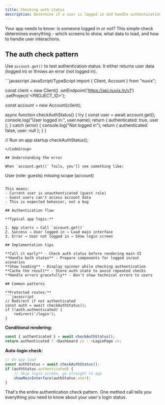 ```yaml
---
title: Checking auth status
description: Determine if a user is logged in and handle authentication states properly in your Nuvix application.
---
```


Your app needs to know: is someone logged in or not? This simple check determines everything - which screens to show, what data to load, and how to handle user interactions.

## The auth check pattern

Use `account.get()` to test authentication status. It either returns user data (logged in) or throws an error (not logged in).

<CodeGroup>
```javascript JavaScript/TypeScript
import { Client, Account } from "nuvix";

const client = new Client()
    .setEndpoint('https://api.nuvix.in/v1')
    .setProject('<PROJECT_ID>');

const account = new Account(client);

async function checkAuthStatus() {
    try {
        const user = await account.get();
        console.log("User logged in:", user.name);
        return { authenticated: true, user };
    } catch (error) {
        console.log("Not logged in");
        return { authenticated: false, user: null };
    }
}

// Run on app startup
checkAuthStatus();
```
</CodeGroup>

## Understanding the error

When `account.get()` fails, you'll see something like:

```
User (role: guests) missing scope (account)
```

This means:
- Current user is unauthenticated (guest role)
- Guest users can't access account data
- This is expected behavior, not a bug

## Authentication flow

**Typical app logic:**

1. App starts → Call `account.get()`
2. Success → User logged in → Load main interface
3. Error → User not logged in → Show login screen

## Implementation tips

**Call it early** - Check auth status before rendering main UI
**Handle both states** - Prepare components for logged in/out scenarios  
**Show loading** - Display spinner while checking authentication
**Cache the result** - Store auth state to avoid repeated checks
**Handle errors gracefully** - Don't show technical errors to users

## Common patterns

**Protected routes:**
```javascript
// Redirect if not authenticated
const auth = await checkAuthStatus();
if (!auth.authenticated) {
    redirect('/login');
}
```

**Conditional rendering:**
```javascript
const { authenticated } = await checkAuthStatus();
return authenticated ? <Dashboard /> : <LoginPage />;
```

**Auto-login check:**
```javascript
// On app load
const authStatus = await checkAuthStatus();
if (authStatus.authenticated) {
    // Skip login screen, go straight to app
    showMainInterface(authStatus.user);
}
```

That's the entire authentication check pattern. One method call tells you everything you need to know about your user's login status.